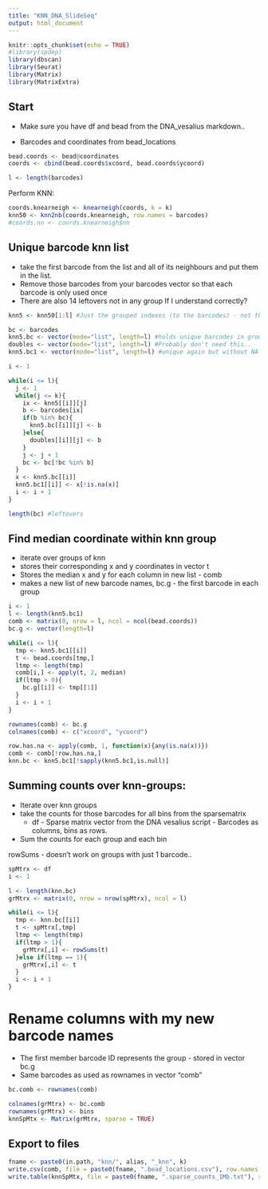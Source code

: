 ```yaml
---
title: "KNN_DNA_SlideSeq"
output: html_document
---
```


```r
knitr::opts_chunk$set(echo = TRUE)
#library(spdep)
library(dbscan)
library(Seurat)
library(Matrix)
library(MatrixExtra)
```



## Start
- Make sure you have df and bead from the DNA_vesalius markdown..

- Barcodes and coordinates from bead_locations

```r

bead.coords <- bead@coordinates
coords <- cbind(bead.coords$xcoord, bead.coords$ycoord)

l <- length(barcodes)


```

Perform KNN:
```r
coords.knearneigh <- knearneigh(coords, k = k)
knn50 <- knn2nb(coords.knearneigh, row.names = barcodes)
#coords.nn <- coords.knearneigh$nn
```


## Unique barcode knn list
- take the first barcode from the list and all of its neighbours and put them in the list.
- Remove those barcodes from your barcodes vector so that each barcode is only used once
- There are also 14 leftovers not in any group If I understand correctly?


```r
knn5 <- knn50[1:l] #Just the grouped indexes (to the barcodes) - not the other attributes

bc <- barcodes
knn5.bc <- vector(mode="list", length=l) #holds unique barcodes in groups of up to k
doubles <- vector(mode="list", length=l) #Probably don't need this..
knn5.bc1 <- vector(mode="list", length=l) #unique again but without NA elements (Still null groups)

i <- 1

while(i <= l){
  j <- 1
  while(j <= k){
    ix <- knn5[[i]][j]
    b <- barcodes[ix]
    if(b %in% bc){
      knn5.bc[[i]][j] <- b
    }else{
      doubles[[i]][j] <- b
    }
    j <- j + 1
    bc <- bc[!bc %in% b]
  }
  x <- knn5.bc[[i]]
  knn5.bc1[[i]] <- x[!is.na(x)]
  i <- i + 1
}

length(bc) #leftovers

```


## Find median coordinate within knn group

- iterate over groups of knn 
- stores their corresponding x and y coordinates in vector t
- Stores the median x and y for each column in new list - comb
- makes a new list of new barcode names, bc.g - the first barcode in each group

```r

i <- 1
l <- length(knn5.bc1)
comb <- matrix(0, nrow = l, ncol = ncol(bead.coords))
bc.g <- vector(length=l)

while(i <= l){
  tmp <- knn5.bc1[[i]]
  t <- bead.coords[tmp,]
  ltmp <- length(tmp)
  comb[i,] <- apply(t, 2, median)
  if(ltmp > 0){
    bc.g[[i]] <- tmp[[1]]
  }
  i <- i + 1 
}

rownames(comb) <- bc.g
colnames(comb) <- c("xcoord", "ycoord")

row.has.na <- apply(comb, 1, function(x){any(is.na(x))})
comb <- comb[!row.has.na,]
knn.bc <- knn5.bc1[!sapply(knn5.bc1,is.null)]

```



## Summing counts over knn-groups:

- Iterate over knn groups 
- take the counts for those barcodes for all bins from the sparsematrix
  - df - Sparse matrix vector from the DNA vesalius script - Barcodes as columns, bins as rows.
- Sum the counts for each group and each bin 

rowSums - doesn't work on groups with just 1 barcode.. 

```r
spMtrx <- df
i <- 1

l <- length(knn.bc)
grMtrx <- matrix(0, nrow = nrow(spMtrx), ncol = l)

while(i <= l){
  tmp <- knn.bc[[i]]
  t <- spMtrx[,tmp]
  ltmp <- length(tmp)
  if(ltmp > 1){
    grMtrx[,i] <- rowSums(t)
  }else if(ltmp == 1){
    grMtrx[,i] <- t
  }
  i <- i + 1 
}

```

# Rename columns with my new barcode names

- The first member barcode ID represents the group - stored in vector bc.g
- Same barcodes as used as rownames in vector "comb"

```r

bc.comb <- rownames(comb)

colnames(grMtrx) <- bc.comb
rownames(grMtrx) <- bins
knnSpMtx <- Matrix(grMtrx, sparse = TRUE)


```


## Export to files

```r
fname <- paste0(in.path, "knn/", alias, "_knn", k)
write.csv(comb, file = paste0(fname, ".bead_locations.csv"), row.names = TRUE, quote = FALSE)
write.table(knnSpMtx, file = paste0(fname, ".sparse_counts_1Mb.txt"), sep = "\t")



```


